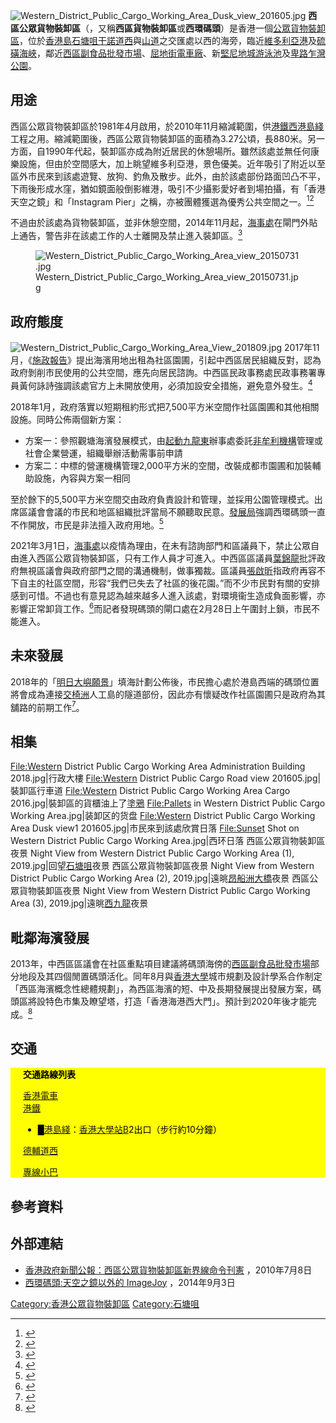 [[File:Western_District_Public_Cargo_Working_Area_Dusk_view_201605.jpg|thumb]]
'''西區公眾貨物裝卸區'''（{{lang-en|Western District Public Cargo Working Area}}，又稱'''西區貨物裝卸區'''或'''西環碼頭'''）是香港一個[[公眾貨物裝卸區|公眾貨物裝卸區]]，位於[[香港島|香港島]][[石塘咀|石塘咀]][[干諾道西|干諾道西]]與[[山道_(香港)|山道]]之交匯處以西的海旁，臨近[[維多利亞港|維多利亞港]]及[[硫磺海峽|硫磺海峽]]，鄰近[[西區副食品批發市場|西區副食品批發市場]]、[[屈地街電車廠|屈地街電車廠]]、新[[堅尼地城游泳池|堅尼地城游泳池]]及[[卑路乍灣公園|卑路乍灣公園]]。

==用途==
西區公眾貨物裝卸區於1981年4月啟用，於2010年11月縮減範圍，供[[港鐵|港鐵]][[港島綫西延|西港島綫]]工程之用。縮減範圍後，西區公眾貨物裝卸區的面積為3.27公頃，長880米。另一方面，自1990年代起，裝卸區亦成為附近居民的休憩場所。雖然該處並無任何康樂設施，但由於空間感大，加上眺望維多利亞港，景色優美。近年吸引了附近以至區外市民來到該處遊覽、放狗、釣魚及散步。此外，由於該處部份路面凹凸不平，下雨後形成水窪，猶如鏡面般倒影維港，吸引不少攝影愛好者到場拍攝，有「香港天空之鏡」和「Instagram Pier」之稱，亦被團體獲選為優秀公共空間之一。<ref>{{cite web|language=zh-hk|url=http://hk.apple.nextmedia.com/realtime/news/20150507/53709835|title=西環攝影秘境「天空之鏡」面臨消失|publisher=[[蘋果日報|蘋果日報]]|date=2015-05-07|access-date=2016-03-13|archive-date=2016-09-08|archive-url=https://web.archive.org/web/20160908035331/http://hk.apple.nextmedia.com/realtime/news/20150507/53709835|dead-url=no}}</ref><ref>{{cite news|author1=林亦非|title=西環碼頭：被圍欄包圍之前的Instagram Pier|url=https://theinitium.com/article/20160229-photostory-instagrampier/|accessdate=2017-10-23|publisher=端傳媒|date=2016-02-29|archive-date=2016-07-20|archive-url=https://web.archive.org/web/20160720020636/https://theinitium.com/article/20160229-photostory-instagrampier/|dead-url=no}}</ref>

不過由於該處為貨物裝卸區，並非休憩空間，2014年11月起，[[海事處|海事處]]在閘門外貼上通告，警告非在該處工作的人士離開及禁止進入裝卸區。<ref>{{cite web|language=zh-hk|url=http://hk.on.cc/hk/bkn/cnt/news/20150422/bkn-20150422185229858-0422_00822_001.html|title=大搜查：西環碼頭變閒人通道　海事處逐客|publisher=on.cc東網|date=2015-04-22|access-date=2016-03-13|archive-date=2018-02-01|archive-url=https://web.archive.org/web/20180201074432/http://hk.on.cc/hk/bkn/cnt/news/20150422/bkn-20150422185229858-0422_00822_001.html|dead-url=no}}</ref>

[[File:Western_District_Public_Cargo_Working_Area_view_20150731.jpg|center]]

==政府態度==
[[File:Western_District_Public_Cargo_Working_Area_View_201809.jpg|right]]
2017年11月，《[[2017年度香港行政長官施政報告_(林鄭月娥)|施政報告]]》提出海濱用地出租為社區園圃，引起中西區居民組織反對，認為政府剝削市民使用的公共空間，應先向居民諮詢。中西區民政事務處民政事務署專員黃何詠詩強調該處官方上未開放使用，必須加設安全措施，避免意外發生。<ref>{{cite news|title=西環碼頭變社區園圃？ 中西區居民組織抗議要求保留|url=https://hk.news.appledaily.com/local/realtime/article/20171207/57553086|accessdate=2017-12-10|publisher=蘋果日報|date=2017-12-07|archive-date=2019-08-17|archive-url=https://web.archive.org/web/20190817004357/https://hk.news.appledaily.com/local/realtime/article/20171207/57553086|dead-url=no}}</ref>

2018年1月，政府落實以短期租約形式把7,500平方米空間作社區園圃和其他相關設施。同時公佈兩個新方案：
*方案一：參照觀塘海濱發展模式，由[[起動九龍東|起動九龍東]]辦事處委託[[非牟利機構|非牟利機構]]管理或社會企業營運，組織舉辦活動需事前申請
*方案二：中標的營運機構管理2,000平方米的空間，改裝成都市園圃和加裝輔助設施，內容與方案一相同
至於餘下的5,500平方米空間交由政府負責設計和管理，並採用公園管理模式。出席區議會會議的市民和地區組織批評當局不願聽取民意。[[發展局|發展局]]強調西環碼頭一直不作開放，市民是非法擅入政府用地。<ref>{{cite news|author1=黃泳樺|title=政府落實西環碼頭加圍欄、社區園圃　發展局：市民一直非法進入|url=https://www.hk01.com/社區/147118/政府落實西環碼頭加圍欄-社區園圃-發展局-市民一直非法進入|accessdate=2018-01-07|publisher=香港01|date=2018-01-06}}</ref>

2021年3月1日，[[海事處|海事處]]以疫情為理由，在未有諮詢部門和區議員下，禁止公眾自由進入西區公眾貨物裝卸區，只有工作人員才可進入。中西區區議員[[葉錦龍|葉錦龍]]批評政府無視區議會與政府部門之間的溝通機制，做事獨裁。區議員[[張啟昕|張啟昕]]指政府再容不下自主的社區空間，形容“我們已失去了社區的後花園。”而不少市民對有關的安排感到可惜。不過也有意見認為越來越多人進入該處，對環境衞生造成負面影響，亦影響正常卸貨工作。<ref>{{cite news |title=打卡熱點西環碼頭今起「封區」　區議員：港人失去社區後花園 |url=https://www.hk01.com/18%E5%8D%80%E6%96%B0%E8%81%9E/592951/%E6%89%93%E5%8D%A1%E7%86%B1%E9%BB%9E%E8%A5%BF%E7%92%B0%E7%A2%BC%E9%A0%AD%E4%BB%8A%E8%B5%B7-%E5%B0%81%E5%8D%80-%E5%8D%80%E8%AD%B0%E5%93%A1-%E6%B8%AF%E4%BA%BA%E5%A4%B1%E5%8E%BB%E7%A4%BE%E5%8D%80%E5%BE%8C%E8%8A%B1%E5%9C%92 |accessdate=2021-02-28 |work=香港01 |date=2021-02-28 |archive-date=2021-03-01 |archive-url=https://web.archive.org/web/20210301021614/https://www.hk01.com/18%E5%8D%80%E6%96%B0%E8%81%9E/592951/%E6%89%93%E5%8D%A1%E7%86%B1%E9%BB%9E%E8%A5%BF%E7%92%B0%E7%A2%BC%E9%A0%AD%E4%BB%8A%E8%B5%B7-%E5%B0%81%E5%8D%80-%E5%8D%80%E8%AD%B0%E5%93%A1-%E6%B8%AF%E4%BA%BA%E5%A4%B1%E5%8E%BB%E7%A4%BE%E5%8D%80%E5%BE%8C%E8%8A%B1%E5%9C%92 |dead-url=no }}</ref>而記者發現碼頭的閘口處在2月28日上午圍封上鎖，市民不能進入。

==未來發展==
2018年的「[[明日大嶼願景|明日大嶼願景]]」填海計劃公佈後，市民擔心處於港島西端的碼頭位置將會成為連接[[交椅洲|交椅洲]]人工島的隧道部份，因此亦有懷疑改作社區園圃只是政府為其舖路的前期工作<ref>{{Cite web|title=Hong Kong’s Most Beloved Public Space is Under Threat|url=https://zolimacitymag.com/instagram-pier-hong-kongs-most-beloved-public-space-is-under-threat/|accessdate=2019-07-15|author=Christopher DeWolf|date=2019-06-06|format=|publisher=Zolima CityMag|language=en|archive-date=2020-11-29|archive-url=https://web.archive.org/web/20201129133026/https://zolimacitymag.com/instagram-pier-hong-kongs-most-beloved-public-space-is-under-threat/|dead-url=no}}</ref>。

==相集==
<gallery mode="packed" heights="140px" style="text-align:center">
File:Western District Public Cargo Working Area Administration Building 2018.jpg|行政大樓
File:Western District Public Cargo Road view 201605.jpg|裝卸區行車道
File:Western District Public Cargo Working Area Cargo 2016.jpg|裝卸區的貨櫃油上了[[塗鴉|塗鴉]]
File:Pallets in Western District Public Cargo Working Area.jpg|装卸区的货盘
File:Western District Public Cargo Working Area Dusk view1 201605.jpg|市民來到該處欣賞日落
File:Sunset Shot on Western District Public Cargo Working Area.jpg|西环日落
西區公眾貨物裝卸區夜景 Night View from Western District Public Cargo Working Area (1), 2019.jpg|回望[[石塘咀|石塘咀]]夜景
西區公眾貨物裝卸區夜景 Night View from Western District Public Cargo Working Area (2), 2019.jpg|遠晀[[昂船洲大橋|昂船洲大橋]]夜景
西區公眾貨物裝卸區夜景 Night View from Western District Public Cargo Working Area (3), 2019.jpg|遠晀[[西九龍|西九龍]]夜景
</gallery>

==毗鄰海濱發展==
2013年，中西區區議會在社區重點項目建議將碼頭海傍的[[西區副食品批發市場|西區副食品批發市場]]部分地段及其四個閒置碼頭活化。同年8月與[[香港大學|香港大學]]城市規劃及設計學系合作制定「西區海濱概念性總體規劃」，為西區海濱的短、中及長期發展提出發展方案，碼頭區將設特色市集及瞭望塔，打造「香港海港西大門」。預計到2020年後才能完成。<ref>{{cite web|language=zh-hk|url=http://www.hku.hk/press/press-releases/detail/c_10078.html|title=港大城市規劃及設計系「西區海濱概念性總體規劃」打造「香港海港西大門 」新地標|publisher=香港大學|date=2013-08-16|access-date=2016-03-13|archive-date=2016-05-06|archive-url=https://web.archive.org/web/20160506110259/http://www.hku.hk/press/press-releases/detail/c_10078.html|dead-url=no}}</ref>

==交通==
<div class="NavFrame collapsed" style="color: black; background-color: #FFFF00; margin: 0 auto; padding: 0 10px; text-align: left;"><div class="NavHead" style="background-color: #FFFF00; margin: 0 auto; padding: 0 10px; font-weight:normal;">'''交通路線列表'''</div><div class="NavContent" style="background-color: #FFFF00; margin: 0 auto; padding: 0 10px;">
;[[香港電車|香港電車]]
;[[港鐵|港鐵]]
*<font color="{{港島綫色彩}}">█</font>[[港島綫|港島綫]]：[[香港大學站|香港大學站]]B2出口（步行約10分鐘）
;[[德輔道西|德輔道西]]
{{港島巴士簡單列表|1|5B|5X|10|18|18P|18X|43M|88X|N8X}}
{{過海隧道巴士簡單列表|101|101X|104|113|904|905|930A|971}}
{{大嶼山巴士簡單列表|A10|A12|NA10}}
;[[香港小巴|專線小巴]]
{{港島專線小巴簡單列表|12|12S|54}}
</div></div>

==參考資料==
{{reflist|3}}

==外部連結==
{{commonscat|Western District Public Cargo Working Area|西區貨物裝卸區}}
*[http://www.info.gov.hk/gia/general/201007/09/P201007080132.htm 香港政府新聞公報：西區公眾貨物裝卸區新界線命令刊憲] {{Wayback|url=http://www.info.gov.hk/gia/general/201007/09/P201007080132.htm |date=20190902025333 }}，2010年7月8日
*[http://www.imagejoy.com/article.php?id=492 西環碼頭:天空之鏡以外的 ImageJoy] {{Wayback|url=http://www.imagejoy.com/article.php?id=492 |date=20161121184053 }}，2014年9月3日

[[Category:香港公眾貨物裝卸區|Category:香港公眾貨物裝卸區]]
[[Category:石塘咀|Category:石塘咀]]